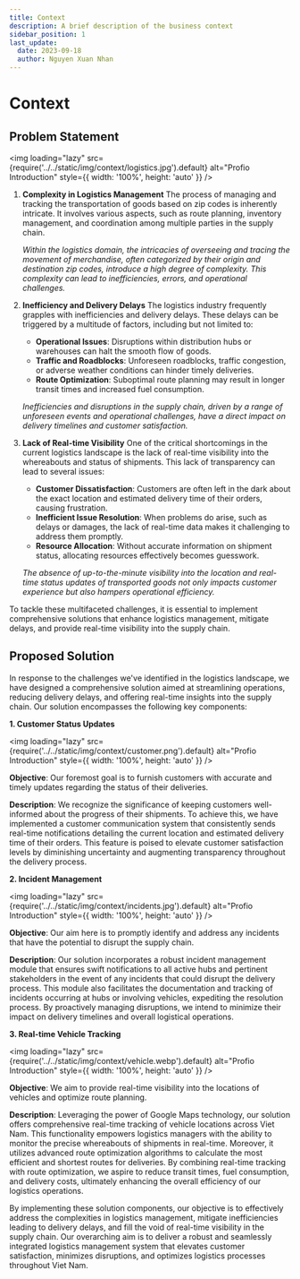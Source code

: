 ```yaml
---
title: Context
description: A brief description of the business context
sidebar_position: 1
last_update:
  date: 2023-09-18
  author: Nguyen Xuan Nhan
---
```


# Context

## Problem Statement

<img
  loading="lazy"
  src={require('../../static/img/context/logistics.jpg').default}
  alt="Profio Introduction"
  style={{ width: '100%', height: 'auto' }}
/>

<p align="justify">

1. **Complexity in Logistics Management**
   The process of managing and tracking the transportation of goods based on zip codes is inherently intricate. It involves various aspects, such as route planning, inventory management, and coordination among multiple parties in the supply chain.

   _Within the logistics domain, the intricacies of overseeing and tracing the movement of merchandise, often categorized by their origin and destination zip codes, introduce a high degree of complexity. This complexity can lead to inefficiencies, errors, and operational challenges._

2. **Inefficiency and Delivery Delays**
   The logistics industry frequently grapples with inefficiencies and delivery delays. These delays can be triggered by a multitude of factors, including but not limited to:

   - **Operational Issues**: Disruptions within distribution hubs or warehouses can halt the smooth flow of goods.
   - **Traffic and Roadblocks**: Unforeseen roadblocks, traffic congestion, or adverse weather conditions can hinder timely deliveries.
   - **Route Optimization**: Suboptimal route planning may result in longer transit times and increased fuel consumption.

   _Inefficiencies and disruptions in the supply chain, driven by a range of unforeseen events and operational challenges, have a direct impact on delivery timelines and customer satisfaction._

3. **Lack of Real-time Visibility**
   One of the critical shortcomings in the current logistics landscape is the lack of real-time visibility into the whereabouts and status of shipments. This lack of transparency can lead to several issues:

   - **Customer Dissatisfaction**: Customers are often left in the dark about the exact location and estimated delivery time of their orders, causing frustration.
   - **Inefficient Issue Resolution**: When problems do arise, such as delays or damages, the lack of real-time data makes it challenging to address them promptly.
   - **Resource Allocation**: Without accurate information on shipment status, allocating resources effectively becomes guesswork.

   _The absence of up-to-the-minute visibility into the location and real-time status updates of transported goods not only impacts customer experience but also hampers operational efficiency._

To tackle these multifaceted challenges, it is essential to implement comprehensive solutions that enhance logistics management, mitigate delays, and provide real-time visibility into the supply chain.

</p>

## Proposed Solution

<p align="justify">

In response to the challenges we've identified in the logistics landscape, we have designed a comprehensive solution aimed at streamlining operations, reducing delivery delays, and offering real-time insights into the supply chain. Our solution encompasses the following key components:

</p>

**1. Customer Status Updates**

<img
  loading="lazy"
  src={require('../../static/img/context/customer.png').default}
  alt="Profio Introduction"
  style={{ width: '100%', height: 'auto' }}
/>

<p align="justify">

**Objective**: Our foremost goal is to furnish customers with accurate and timely updates regarding the status of their deliveries.

**Description**: We recognize the significance of keeping customers well-informed about the progress of their shipments. To achieve this, we have implemented a customer communication system that consistently sends real-time notifications detailing the current location and estimated delivery time of their orders. This feature is poised to elevate customer satisfaction levels by diminishing uncertainty and augmenting transparency throughout the delivery process.

</p>

**2. Incident Management**

<img
  loading="lazy"
  src={require('../../static/img/context/incidents.jpg').default}
  alt="Profio Introduction"
  style={{ width: '100%', height: 'auto' }}
/>

<p align="justify">

**Objective**: Our aim here is to promptly identify and address any incidents that have the potential to disrupt the supply chain.

**Description**: Our solution incorporates a robust incident management module that ensures swift notifications to all active hubs and pertinent stakeholders in the event of any incidents that could disrupt the delivery process. This module also facilitates the documentation and tracking of incidents occurring at hubs or involving vehicles, expediting the resolution process. By proactively managing disruptions, we intend to minimize their impact on delivery timelines and overall logistical operations.

</p>

**3. Real-time Vehicle Tracking**

<img
  loading="lazy"
  src={require('../../static/img/context/vehicle.webp').default}
  alt="Profio Introduction"
  style={{ width: '100%', height: 'auto' }}
/>

<p align="justify">

**Objective**: We aim to provide real-time visibility into the locations of vehicles and optimize route planning.

**Description**: Leveraging the power of Google Maps technology, our solution offers comprehensive real-time tracking of vehicle locations across Viet Nam. This functionality empowers logistics managers with the ability to monitor the precise whereabouts of shipments in real-time. Moreover, it utilizes advanced route optimization algorithms to calculate the most efficient and shortest routes for deliveries. By combining real-time tracking with route optimization, we aspire to reduce transit times, fuel consumption, and delivery costs, ultimately enhancing the overall efficiency of our logistics operations.

By implementing these solution components, our objective is to effectively address the complexities in logistics management, mitigate inefficiencies leading to delivery delays, and fill the void of real-time visibility in the supply chain. Our overarching aim is to deliver a robust and seamlessly integrated logistics management system that elevates customer satisfaction, minimizes disruptions, and optimizes logistics processes throughout Viet Nam.

</p>
